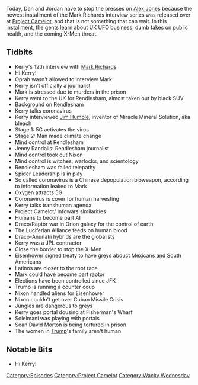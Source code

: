{{DEFAULTSORT:
    #_EPISODE_0405:Root Races and Terminated Spiders
}}{{Episode
    | title           = Root Races and Terminated Spiders
    | caption         = Listen to this episode on [https://knowledgefight.libsyn.com/knowledge-fight-root-races-and-terminated-spiders Libsyn] [https://open.spotify.com/episode/7jMI240pCL5L1eQ71qrGAt Spotify], Read the [[Transcript/405: Root Races and Terminated Spiders|Unofficial Transcript]]
    | episodeNumber   = 405
    | length          = 01:51:26
    | airDate         = March 6, 2020
    | episodeType     = [[:Category:Project Camelot|Project Camelot]], [[:Category:Wacky Wednesday|Wacky Wednesday]]
    | appearance      = [[Kerry Cassidy]], [[Mark Richards]], [[Jim Humble]], [[Jenny Randals]], [[Richard Nixon]], [[JFK]], [[Dwight D Eisenhower]], [[Soleimani]], [[Sean David Morton]]
    | previousEpisode = [[404: Mr. Jones Goes To CPAC]]
    | nextEpisode     = [[406: March 1-4, 2020]]
}}

{{Stub}}

Today, Dan and Jordan have to stop the presses on [[Alex Jones]] because the newest installment of the Mark Richards interview series was released over at [[Project Camelot]], and that is not something that can wait. In this installment, the gents learn about UK UFO business, dumb takes on public health, and the coming X-Men threat.

==Tidbits==

*Kerry's 12th interview with [[Mark Richards]]
*Hi Kerry!
*Oprah wasn't allowed to interview Mark
*Kerry isn't officially a journalist
*Mark is stressed due to murders in the prison
*Kerry went to the UK for Rendlesham, almost taken out by black SUV
*Background on Rendlesham
*Kerry talks coronavirus
*Kerry interviewed [[Jim Humble]], inventor of Miracle Mineral Solution, aka bleach
*Stage 1: 5G activates the virus
*Stage 2: Man made climate change
*Mind control at Rendlesham
*Jenny Randalls: Rendlesham journalist
*Mind control took out Nixon
*Mind control is witches, warlocks, and scientology
*Rendlesham was failed telepathy
*Spider Leadership is in play
*So called coronavirus is a Chinese depopulation bioweapon, according to information leaked to Mark
*Oxygen attracts 5G
*Coronavirus is cover for human harvesting
*Kerry talks transhuman agenda
*Project Camelot/ Infowars similarities
*Humans to become part AI
*Draco/Raptor war in Orion galaxy for the control of earth
*The Luciferian Alliance feeds on human blood
*Draco-Anunaki hybrids are the globalists
*Kerry was a JPL contractor
*Close the border to stop the X-Men
*[[Dwight D Eisenhower|Eisenhower]] signed treaty to have greys abduct Mexicans and South Americans
*Latinos are closer to the root race
*Mark could have become part raptor
*Elections have been controlled since JFK
*Trump is running a counter coup
*Nixon handled aliens for Eisenhower
*Nixon couldn't get over Cuban Missile Crisis
*Jungles are dangerous to greys
*Kerry goes portal dousing at Fisherman's Wharf
*Soleimani was playing with portals
*Sean David Morton is being tortured in prison
*The women in [[Donald Trump|Trump]]'s family aren't human

==Notable Bits==

*Hi Kerry!

[[Category:Episodes]]
[[Category:Project Camelot]]
[[Category:Wacky Wednesday]]
